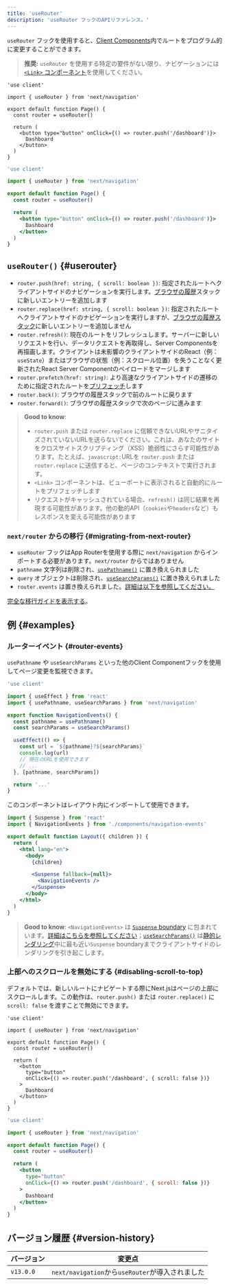 ```yaml
---
title: 'useRouter'
description: 'useRouter フックのAPIリファレンス。'
---
```


`useRouter` フックを使用すると、[Client Components](/docs/app/building-your-application/rendering/client-components)内でルートをプログラム的に変更することができます。

> **推奨:** `useRouter` を使用する特定の要件がない限り、ナビゲーションには[`<Link>` コンポーネント](/docs/app/building-your-application/routing/linking-and-navigating#link-component)を使用してください。

<Tabs>
<TabItem value="tsx" label="TypeScript">

```tsx title="app/example-client-component.tsx" switcher
'use client'

import { useRouter } from 'next/navigation'

export default function Page() {
  const router = useRouter()

  return (
    <button type="button" onClick={() => router.push('/dashboard')}>
      Dashboard
    </button>
  )
}
```

</TabItem>
<TabItem value="jsx" label="JavaScript">

```jsx title="app/example-client-component.js" switcher
'use client'

import { useRouter } from 'next/navigation'

export default function Page() {
  const router = useRouter()

  return (
    <button type="button" onClick={() => router.push('/dashboard')}>
      Dashboard
    </button>
  )
}
```

</TabItem>
</Tabs>

## `useRouter()` {#userouter}

- `router.push(href: string, { scroll: boolean })`: 指定されたルートへクライアントサイドのナビゲーションを実行します。[ブラウザの履歴](https://developer.mozilla.org/docs/Web/API/History_API)スタックに新しいエントリーを追加します
- `router.replace(href: string, { scroll: boolean })`: 指定されたルートへクライアントサイドのナビゲーションを実行しますが、[ブラウザの履歴スタック](https://developer.mozilla.org/docs/Web/API/History_API)に新しいエントリーを追加しません
- `router.refresh()`: 現在のルートをリフレッシュします。サーバーに新しいリクエストを行い、データリクエストを再取得し、Server Componentsを再描画します。クライアントは未影響のクライアントサイドのReact（例：`useState`）またはブラウザの状態（例：スクロール位置）を失うことなく更新されたReact Server Componentのペイロードをマージします
- `router.prefetch(href: string)`: より高速なクライアントサイドの遷移のために指定されたルートを[プリフェッチ](/docs/app/building-your-application/routing/linking-and-navigating#2-prefetching)します
- `router.back()`: ブラウザの履歴スタックで前のルートに戻ります
- `router.forward()`: ブラウザの履歴スタックで次のページに進みます

> **Good to know**:
>
> - `router.push` または `router.replace` に信頼できないURLやサニタイズされていないURLを送らないでください。これは、あなたのサイトをクロスサイトスクリプティング（XSS）脆弱性にさらす可能性があります。たとえば、`javascript:`URLを `router.push` または `router.replace` に送信すると、ページのコンテキストで実行されます。
> - `<Link>` コンポーネントは、ビューポートに表示されると自動的にルートをプリフェッチします
> - リクエストがキャッシュされている場合、`refresh()` は同じ結果を再現する可能性があります。他の動的API（`cookies`や`headers`など）もレスポンスを変える可能性があります

### `next/router` からの移行 {#migrating-from-next-router}

- `useRouter` フックはApp Routerを使用する際に `next/navigation` からインポートする必要があります。`next/router` からではありません
- `pathname` 文字列は削除され、[`usePathname()`](/docs/app/api-reference/functions/use-pathname) に置き換えられました
- `query` オブジェクトは削除され、[`useSearchParams()`](/docs/app/api-reference/functions/use-search-params) に置き換えられました
- `router.events` は置き換えられました。[詳細は以下を参照してください。](#router-events)

[完全な移行ガイドを表示する](/docs/app/building-your-application/upgrading/app-router-migration)。

## 例 {#examples}

### ルーターイベント {#router-events}

`usePathname` や `useSearchParams` といった他のClient Componentフックを使用してページ変更を監視できます。

```jsx title="app/components/navigation-events.js"
'use client'

import { useEffect } from 'react'
import { usePathname, useSearchParams } from 'next/navigation'

export function NavigationEvents() {
  const pathname = usePathname()
  const searchParams = useSearchParams()

  useEffect(() => {
    const url = `${pathname}?${searchParams}`
    console.log(url)
    // 現在のURLを使用できます
    // ...
  }, [pathname, searchParams])

  return '...'
}
```

このコンポーネントはレイアウト内にインポートして使用できます。

```jsx title="app/layout.js" highlight={2,10-12}
import { Suspense } from 'react'
import { NavigationEvents } from './components/navigation-events'

export default function Layout({ children }) {
  return (
    <html lang="en">
      <body>
        {children}

        <Suspense fallback={null}>
          <NavigationEvents />
        </Suspense>
      </body>
    </html>
  )
}
```

> **Good to know**: `<NavigationEvents>` は [`Suspense` boundary](/docs/app/building-your-application/routing/loading-ui-and-streaming#example) に包まれています。[詳細はこちらを参照してください](/docs/app/api-reference/functions/use-search-params#behavior)；[`useSearchParams()`](/docs/app/api-reference/functions/use-search-params) は[静的レンダリング](/docs/app/building-your-application/rendering/server-components#static-rendering-default)中に最も近い`Suspense` boundaryまでクライアントサイドのレンダリングを引き起こします。

### 上部へのスクロールを無効にする {#disabling-scroll-to-top}

デフォルトでは、新しいルートにナビゲートする際にNext.jsはページの上部にスクロールします。この動作は、`router.push()` または `router.replace()` に `scroll: false` を渡すことで無効にできます。

<Tabs>
<TabItem value="tsx" label="TypeScript">

```tsx title="app/example-client-component.tsx" switcher
'use client'

import { useRouter } from 'next/navigation'

export default function Page() {
  const router = useRouter()

  return (
    <button
      type="button"
      onClick={() => router.push('/dashboard', { scroll: false })}
    >
      Dashboard
    </button>
  )
}
```

</TabItem>
<TabItem value="jsx" label="JavaScript">

```jsx title="app/example-client-component.jsx" switcher
'use client'

import { useRouter } from 'next/navigation'

export default function Page() {
  const router = useRouter()

  return (
    <button
      type="button"
      onClick={() => router.push('/dashboard', { scroll: false })}
    >
      Dashboard
    </button>
  )
}
```

</TabItem>
</Tabs>

## バージョン履歴 {#version-history}

| バージョン | 変更点                                           |
| ---------- | ------------------------------------------------ |
| `v13.0.0`  | `next/navigation`から`useRouter`が導入されました |
